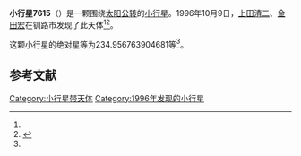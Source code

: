 {{Infobox planet
| bgcolour = #FFFFC0
| name = 7615
| symbol = 
| image = 
| caption = 
| discovery = yes
| discovery_ref = 
| discoverer = [[上田清二|上田清二]]、[[金田宏|金田宏]]
| discovery_site = [[钏路市|钏路市]] 
| discovered = 1996年10月9日
| designations = yes
| mp_name = 
| named_after = 
| alt_names = 1996 TA11/ 1981 SG7 / 1991 EN1 / 1992 PL5
| mp_category = [[主带小行星|主带小行星]]
| orbit_ref = <ref name="a">[http://ssd.jpl.nasa.gov/sbdb.cgi?sstr=7615 7615] {{Wayback|url=http://ssd.jpl.nasa.gov/sbdb.cgi?sstr=7615 |date=20210815015705 }}，小行星數據庫瀏覽器（JPL Small-Body Database Browser）－[[美国国家航空航天局|美国国家航空航天局]]喷气推进实验室</ref>
| epoch = 2456400.5 (2013年4月18日更新)
| aphelion = {{convert|2.917389145528651|AU|km|3|abbr=on|lk=out}}
| perihelion = {{convert|1.895880916744636|AU|km|3|abbr=on}}
| semimajor = {{convert|2.406635031136643|AU|km|3|abbr=on}}
| eccentricity = 0.212227491
| period = 1363.684103 [[日|日]]<br />3.73[[儒略年|儒略年]]
| avg_speed = 
| inclination = 3.555475868732069
| asc_node = 106.2135082792994
| mean_anomaly = 
| arg_peri = 234.956763904681
| satellites = 
| physical_characteristics = yes
| dimensions = 
| mass = 
| density = 
| surface_grav = 
| escape_velocity = 
| sidereal_day = 
| axial_tilt = 
| pole_ecliptic_lat = 
| pole_ecliptic_lon = 
| albedo = 
| temperatures= 
| temp_name1 = 
| mean_temp_1 = 
| max_temp_1 = 
| temp_name2 = 
| max_temp_2 = 
| spectral_type = 
| abs_magnitude = 234.956763904681
}}

'''小行星7615'''（{{lang-en|7615}}）是一颗围绕[[太阳|太阳]][[公转|公转]]的[[小行星|小行星]]。1996年10月9日，[[上田清二|上田清二]]、[[金田宏|金田宏]]在钏路市发现了此天体<ref name="a" /><ref>{{cite news|title=小行星列表|url=http://cfa-www.harvard.edu/iau/lists/NumberedMPs.txt|accessdate=2013-07-08|newspaper=哈佛大学|archive-date=2008-05-17|archive-url=https://web.archive.org/web/20080517010638/http://cfa-www.harvard.edu/iau/lists/NumberedMPs.txt|dead-url=no}}</ref>。

这颗小行星的[[绝对星等|绝对星等]]为234.956763904681等<ref name="a" />。

==参考文献==
{{reflist}}
{{Minor Planet Number|[[小行星7614|小行星7614]]|[[小行星7616|小行星7616]]}}

{{小天体}}

[[Category:小行星带天体|Category:小行星带天体]]
[[Category:1996年发现的小行星|Category:1996年发现的小行星]]

{{asteroid-stub}}